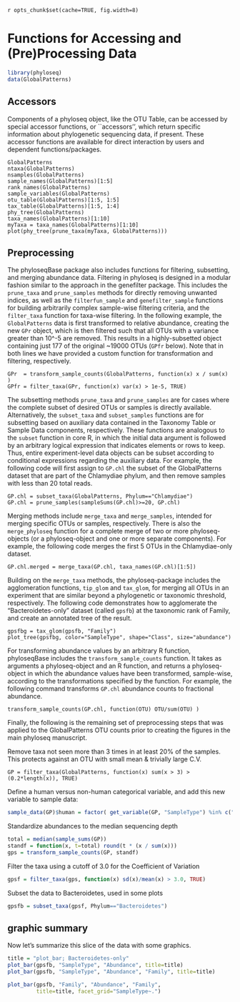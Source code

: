 `r opts_chunk$set(cache=TRUE, fig.width=8)`
<link href="http://kevinburke.bitbucket.org/markdowncss/markdown.css" rel="stylesheet"></link>


Functions for Accessing and (Pre)Processing Data
========================================================

```r
library(phyloseq)
data(GlobalPatterns)
```

## Accessors
Components of a phyloseq object, like the OTU Table, can be accessed by special accessor functions, or ``accessors'', which return specific information about phylogenetic sequencing data, if present. These accessor functions are available for direct interaction by users and dependent functions/packages.

```rgp-sample-names
GlobalPatterns
ntaxa(GlobalPatterns)
nsamples(GlobalPatterns)
sample_names(GlobalPatterns)[1:5]
rank_names(GlobalPatterns)
sample_variables(GlobalPatterns)
otu_table(GlobalPatterns)[1:5, 1:5]
tax_table(GlobalPatterns)[1:5, 1:4]
phy_tree(GlobalPatterns)
taxa_names(GlobalPatterns)[1:10]
myTaxa = taxa_names(GlobalPatterns)[1:10]
plot(phy_tree(prune_taxa(myTaxa, GlobalPatterns)))
```

## Preprocessing
The phyloseqBase package also includes functions for filtering, subsetting, and merging abundance data. Filtering in phyloseq is designed in a modular fashion similar to the approach in the genefilter package. This includes the `prune_taxa` and `prune_samples` methods for directly removing unwanted indices, as well as the `filterfun_sample` and `genefilter_sample` functions for building arbitrarily complex sample-wise filtering criteria, and the `filter_taxa` function for taxa-wise filtering. In the following example, the `GlobalPatterns` data is first transformed to relative abundance, creating the new `GPr` object, which is then filtered such that all OTUs with a variance greater than 10^-5 are removed. This results in a highly-subsetted object containing just 177 of the original ~19000 OTUs (`GPfr` below). Note that in both lines we have provided a custom function for transformation and filtering, respectively.

```rGP-filter
GPr  = transform_sample_counts(GlobalPatterns, function(x) x / sum(x) )
GPfr = filter_taxa(GPr, function(x) var(x) > 1e-5, TRUE)
```

The subsetting methods `prune_taxa` and `prune_samples` are for cases where the complete subset of desired OTUs or samples is directly available. Alternatively, the `subset_taxa` and `subset_samples` functions are for subsetting based on auxiliary data contained in the Taxonomy Table or Sample Data components, respectively. These functions are analogous to the `subset` function in core R, in which the initial data argument is followed by an arbitrary logical expression that indicates elements or rows to keep. Thus, entire experiment-level data objects can be subset according to conditional expressions regarding the auxiliary data. For example, the following code will first assign to `GP.chl` the subset of the GlobalPatterns dataset that are part of the Chlamydiae phylum, and then remove samples with less than 20 total reads.

```rgp-subset
GP.chl = subset_taxa(GlobalPatterns, Phylum=="Chlamydiae")
GP.chl = prune_samples(sampleSums(GP.chl)>=20, GP.chl)
```

Merging methods include `merge_taxa` and `merge_samples`, intended for merging specific OTUs or samples, respectively.  There is also the `merge_phyloseq` function for a complete merge of two or more phyloseq-objects (or a phyloseq-object and one or more separate components). For example, the following code merges the first 5 OTUs in the Chlamydiae-only dataset.

```rgp-merge-taxa-ex
GP.chl.merged = merge_taxa(GP.chl, taxa_names(GP.chl)[1:5])
```

Building on the `merge_taxa` methods, the phyloseq-package includes the agglomeration functions, `tip_glom` and `tax_glom`, for merging all OTUs in an experiment that are similar beyond a phylogenetic or taxonomic threshold, respectively. The following code demonstrates how to agglomerate the "Bacteroidetes-only" dataset (called `gpsfb`) at the taxonomic rank of Family, and create an annotated tree of the result.

```rtip-glom-tree-supp-intext
gpsfbg = tax_glom(gpsfb, "Family")
plot_tree(gpsfbg, color="SampleType", shape="Class", size="abundance")
```

For transforming abundance values by an arbitrary R function, phyloseqBase includes the `transform_sample_counts` function. It takes as arguments a phyloseq-object and an R function, and returns a phyloseq-object in which the abundance values have been transformed, sample-wise, according to the transformations specified by the function. For example, the following command transforms `GP.chl` abundance counts to fractional abundance.

```rtransform-counts-ex
transform_sample_counts(GP.chl, function(OTU) OTU/sum(OTU) )
```

Finally, the following is the remaining set of preprocessing steps that was applied to the GlobalPatterns OTU counts prior to creating the figures in the main phyloseq manuscript.

Remove taxa not seen more than 3 times in at least 20% of the samples. This protects against an OTU with small mean & trivially large C.V.
```rpreprocess-show-w-cache
GP = filter_taxa(GlobalPatterns, function(x) sum(x > 3) > (0.2*length(x)), TRUE)
```

Define a human versus non-human categorical variable, and add this new variable to sample data:
```r
sample_data(GP)$human = factor( get_variable(GP, "SampleType") %in% c("Feces", "Mock", "Skin", "Tongue") )
```

Standardize abundances to the median sequencing depth
```r
total = median(sample_sums(GP))
standf = function(x, t=total) round(t * (x / sum(x)))
gps = transform_sample_counts(GP, standf)
```

Filter the taxa using a cutoff of 3.0 for the Coefficient of Variation
```r
gpsf = filter_taxa(gps, function(x) sd(x)/mean(x) > 3.0, TRUE)
```

Subset the data to  Bacteroidetes, used in some plots
```r
gpsfb = subset_taxa(gpsf, Phylum=="Bacteroidetes")
```

## graphic summary
Now let's summarize this slice of the data with some graphics.

```r
title = "plot_bar; Bacteroidetes-only"
plot_bar(gpsfb, "SampleType", "Abundance", title=title)
plot_bar(gpsfb, "SampleType", "Abundance", "Family", title=title)
```

```r
plot_bar(gpsfb, "Family", "Abundance", "Family", 
         title=title, facet_grid="SampleType~.")
```

